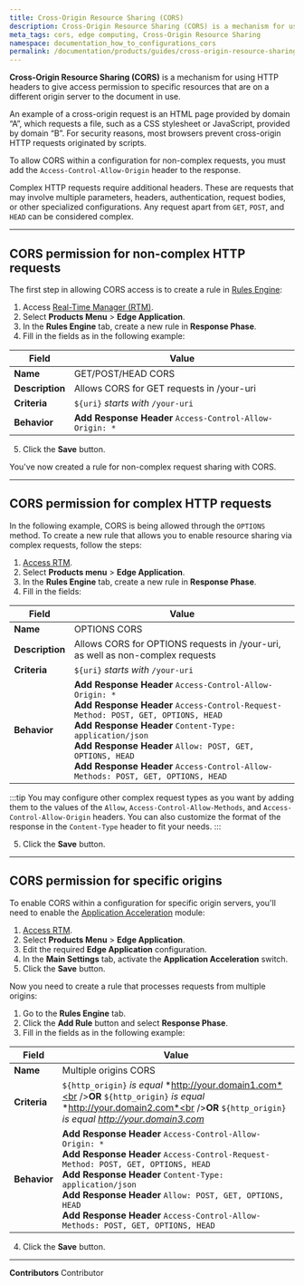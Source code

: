 ```yaml
---
title: Cross-Origin Resource Sharing (CORS)
description: Cross-Origin Resource Sharing (CORS) is a mechanism for using HTTP headers to give access permission to a User Agent for specific resources that are on a different origin server to the document in use.
meta_tags: cors, edge computing, Cross-Origin Resource Sharing
namespace: documentation_how_to_configurations_cors
permalink: /documentation/products/guides/cross-origin-resource-sharing-cors/
---
```


**Cross-Origin Resource Sharing (CORS)** is a mechanism for using HTTP headers to give access permission to specific resources that are on a different origin server to the document in use.

An example of a cross-origin request is an HTML page provided by domain “A”, which requests a file, such as a CSS stylesheet or JavaScript, provided by domain “B”. For security reasons, most browsers prevent cross-origin HTTP requests originated by scripts.

To allow CORS within a configuration for non-complex requests, you must add the `Access-Control-Allow-Origin` header to the response.

Complex HTTP requests require additional headers. These are requests that may involve multiple parameters, headers, authentication, request bodies, or other specialized configurations. Any request apart from `GET`, `POST`, and `HEAD` can be considered complex.

---

## CORS permission for non-complex HTTP requests

The first step in allowing CORS access is to create a rule in [Rules Engine](/en/documentation/products/edge-application/rules-engine/):

1. Access [Real-Time Manager (RTM)](https://manager.azion.com/).
2. Select **Products Menu** > **Edge Application**.
3. In the **Rules Engine** tab, create a new rule in **Response Phase**.
4. Fill in the fields as in the following example:

| Field | Value |
|-----------|------|
| **Name** | GET/POST/HEAD CORS |
| **Description** | Allows CORS for GET requests in /your-uri |
| **Criteria** | `${uri}` *starts with* `/your-uri` |
| **Behavior** | **Add Response Header** `Access-Control-Allow-Origin: *` |

5. Click the **Save** button.

You've now created a rule for non-complex request sharing with CORS.

---

## CORS permission for complex HTTP requests

In the following example, CORS is being allowed through the `OPTIONS` method. To create a new rule that allows you to enable resource sharing via complex requests, follow the steps:

1. [Access RTM](https://manager.azion.com/).
2. Select **Products menu** > **Edge Application**.
3. In the **Rules Engine** tab, create a new rule in **Response Phase**.
4. Fill in the fields:

| Field | Value |
|-----------|------|
| **Name** | OPTIONS CORS |
| **Description** | Allows CORS for OPTIONS requests in /your-uri, as well as non-complex requests |
| **Criteria** | `${uri}` *starts with* `/your-uri` |
| **Behavior** | **Add Response Header** `Access-Control-Allow-Origin: *`<br />**Add Response Header** `Access-Control-Request-Method: POST, GET, OPTIONS, HEAD`<br />**Add Response Header** `Content-Type: application/json`<br />**Add Response Header** `Allow: POST, GET, OPTIONS, HEAD`<br />**Add Response Header** `Access-Control-Allow-Methods: POST, GET, OPTIONS, HEAD` |

:::tip
You may configure other complex request types as you want by adding them to the values of the `Allow`, `Access-Control-Allow-Methods`, and `Access-Control-Allow-Origin` headers. You can also customize the format of the response in the `Content-Type` header to fit your needs.
:::

5. Click the **Save** button.

---

## CORS permission for specific origins

To enable CORS within a configuration for specific origin servers, you'll need to enable the [Application Acceleration](/en/documentation/products/edge-application/application-acceleration/) module:

1. [Access RTM](https://manager.azion.com/).
2. Select **Products Menu** > **Edge Application**.
3. Edit the required **Edge Application** configuration.
4. In the **Main Settings** tab, activate the **Application Acceleration** switch.
5. Click the **Save** button.

Now you need to create a rule that processes requests from multiple origins:

1. Go to the **Rules Engine** tab. 
2. Click the **Add Rule** button and select **Response Phase**.
3. Fill in the fields as in the following example:

| Field | Value |
|-----------|------|
| **Name** | Multiple origins CORS |
| **Criteria** | `${http_origin}` *is equal* *http://your.domain1.com*<br />**OR** `${http_origin}` *is equal* *http://your.domain2.com*<br />**OR** `${http_origin}` *is equal* *http://your.domain3.com* |
| **Behavior** | **Add Response Header** `Access-Control-Allow-Origin: *`<br />**Add Response Header** `Access-Control-Request-Method: POST, GET, OPTIONS, HEAD`<br />**Add Response Header** `Content-Type: application/json`<br />**Add Response Header** `Allow: POST, GET, OPTIONS, HEAD`<br />**Add Response Header** `Access-Control-Allow-Methods: POST, GET, OPTIONS, HEAD` |

4. Click the **Save** button.



---


**Contributors** <ContributorList>Contributor</ContributorList>
